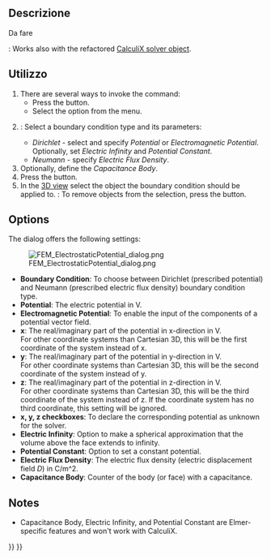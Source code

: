 <languages/>

<div class="mw-translate-fuzzy">
{{Docnav/it|[[FEM_ElementFluid1D/it|Sezione del fluido per flusso 1D]]|[[FEM_ConstraintInitialFlowVelocity/it|Vincolo velocità iniziale del flusso]]|[[FEM_Workbench/it|FEM]]|IconL=FEM_ElementFluid1D.png|IconC=Workbench_FEM.svg|IconR=Fem-constraint-initial-flow-velocity.svg}}
</div>

<div class="mw-translate-fuzzy">
{{GuiCommand/it|Name=FEM_ConstraintElectrostaticPotential|Name/it=Potenziale elettrostatico di vincolo|Icon=Fem-constraint-electrostatic-potential.svg|MenuLocation= Modello → Vincoli elettrostatici → Potenziale elettrostatico di vincolo||Workbenches=[[FEM_Workbench/it|FEM]]|Shortcut=|SeeAlso=[[FEM_tutorial/it|Tutorial FEM]]}}
</div>

<span id="Description"></span>
==Descrizione==

<div class="mw-translate-fuzzy">
Da fare
</div>

{{Version|1.1}}: Works also with the refactored [[FEM_SolverCalculixCcxtools|CalculiX solver object]].

<span id="Usage"></span>
==Utilizzo==

# There are several ways to invoke the command:
#* Press the {{Button|[[Image:FEM_ConstraintElectrostaticPotential.svg|16px]] [[FEM_ConstraintElectrostaticPotential|Electrostatic potential boundary condition]]}} button.
#* Select the {{MenuCommand|Model → Electromagnetic boundary conditions → [[Image:FEM_ConstraintElectrostaticPotential.svg|16px]] Electrostatic potential boundary condition}} option from the menu.
# {{VersionPlus|1.1}}: Select a boundary condition type and its parameters:
#* ''Dirichlet'' - select and specify ''Potential'' or ''Electromagnetic Potential''. Optionally, set ''Electric Infinity'' and ''Potential Constant''.
#* ''Neumann'' - specify ''Electric Flux Density''.
# Optionally, define the ''Capacitance Body''.
# Press the {{Button|Add}} button.
# In the [[3D_view|3D view]] select the object the boundary condition should be applied to. {{Version|1.1}}: To remove objects from the selection, press the {{Button|Remove}} button.

==Options==

The dialog offers the following settings:

[[Image:FEM_ElectrostaticPotential_dialog.png]]

* '''Boundary Condition''': To choose between Dirichlet (prescribed potential) and Neumann (prescribed electric flux density) boundary condition type. {{Version|1.1}}
* '''Potential''': The electric potential in V.
* '''Electromagnetic Potential''': To enable the input of the components of a potential vector field.
* '''x''': The real/imaginary part of the potential in x-direction in V.</br> For other coordinate systems than Cartesian 3D, this will be the first coordinate of the system instead of x.
* '''y''': The real/imaginary part of the potential in y-direction in V.</br> For other coordinate systems than Cartesian 3D, this will be the second coordinate of the system instead of y.
* '''z''': The real/imaginary part of the potential in z-direction in V.</br> For other coordinate systems than Cartesian 3D, this will be the third coordinate of the system instead of z. If the coordinate system has no third coordinate, this setting will be ignored.
* '''x, y, z checkboxes''': To declare the corresponding potential as unknown for the solver.
* '''Electric Infinity''': Option to make a spherical approximation that the volume above the face extends to infinity.
* '''Potential Constant''': Option to set a constant potential.
* '''Electric Flux Density''': The electric flux density (electric displacement field ''D'') in C/m^2. {{Version|1.1}}
* '''Capacitance Body''': Counter of the body (or face) with a capacitance.

==Notes==

* Capacitance Body, Electric Infinity, and Potential Constant are Elmer-specific features and won't work with CalculiX.


<div class="mw-translate-fuzzy">
{{Docnav/it|[[FEM_ElementFluid1D/it|Sezione del fluido per flusso 1D]]|[[FEM_ConstraintInitialFlowVelocity/it|Vincolo velocità iniziale del flusso]]|[[FEM_Workbench/it|FEM]]|IconL=FEM_ElementFluid1D.png|IconC=Workbench_FEM.svg|IconR=Fem-constraint-initial-flow-velocity.svg}}
</div>

{{FEM Tools navi{{#translation:}}}}
{{Userdocnavi{{#translation:}}}}